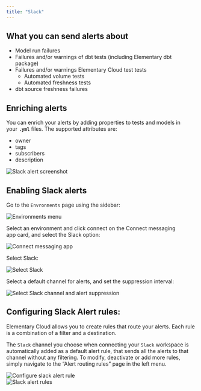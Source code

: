 ```yaml
---
title: "Slack"
---
```


## What you can send alerts about

- Model run failures
- Failures and/or warnings of dbt tests (including Elementary dbt package)
- Failures and/or warnings Elementary Cloud test tests
    - Automated volume tests
    - Automated freshness tests
- dbt source freshness failures

## Enriching alerts

You can enrich your alerts by adding properties to tests and models in your **`.yml`** files. The supported attributes are: 

- owner
- tags
- subscribers
- description


<Frame>
  <div className="dark:bg-white rounded-md p-4">
    <img
      src="https://res.cloudinary.com/diuctyblm/image/upload/v1719740543/Slack_alert_screenshot_kbun9o.png"
      alt="Slack alert screenshot"
    />
  </div>
</Frame>

## Enabling Slack alerts

Go to the `Envronments` page using the sidebar:

<Frame>
  <div className="dark:bg-white rounded-md p-4">
    <img
      src="https://res.cloudinary.com/diuctyblm/image/upload/v1719735768/opsgenie_connect_environment_fcdafd.png"
      alt="Environments menu"
    />
  </div>
</Frame>

Select an environment and click connect on the Connect messaging app card, and select the Slack option:

<Frame>
  <div className="dark:bg-white rounded-md p-4">
    <img
      src="https://res.cloudinary.com/diuctyblm/image/upload/v1719739151/connect_messaging_app_v64m69.png"
      alt="Connect messaging app"
    />
  </div>
</Frame>

Select Slack:

<Frame>
  <div className="dark:bg-white rounded-md p-4">
    <img
      src="https://res.cloudinary.com/diuctyblm/image/upload/v1719740543/Select_Slack_ghh4fo.png"
      alt="Select Slack"
    />
  </div>
</Frame>

Select a default channel for alerts, and set the suppression interval:

<Frame>
  <div className="dark:bg-white rounded-md p-4">
    <img
      src="https://res.cloudinary.com/diuctyblm/image/upload/v1719740639/Select_slack_channel_lcnhy3.png"
      alt="Select Slack channel and alert suppression"
    />
  </div>
</Frame>

## Configuring Slack Alert rules:

Elementary Cloud allows you to create rules that route your alerts. Each rule is a combination of a filter and a destination.

The `Slack` channel you choose when connecting your `Slack` workspace is automatically added as a default alert rule, that sends all the alerts to that channel without any filtering. To modify, deactivate or add more rules, simply navigate to the “Alert routing rules” page in the left menu.

<Frame>
  <div className="dark:bg-white rounded-md p-4">
    <img
      src="https://res.cloudinary.com/diuctyblm/image/upload/v1719740544/Create_alert_rules_in_Slack_m6h6y3.png"
      alt="Configure slack alert rule"
    />
  </div>
</Frame>

<Frame>
  <div className="dark:bg-white rounded-md p-4">
    <img
      src="https://res.cloudinary.com/diuctyblm/image/upload/v1719740543/Slack_alert_rules_zdv2zc.png"
      alt="Slack alert rules"
    />
  </div>
</Frame>